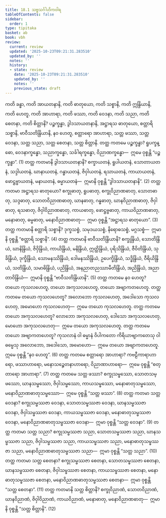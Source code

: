 ```yaml
---
title: 18.1 သဗ္ဗသင်္ဂါဟိကဝါရ
tableOfContents: false
sidebar:
  order: 1
type: tipitaka
basket: ab
book: vbh
review:
  current: review
  updated: '2025-10-23T09:21:31.283510'
  updated_by: ''
  notes: ''
  history:
  - state: review
    date: '2025-10-23T09:21:31.283510'
    updated_by: ''
    notes: ''
    previous_state: draft
---
```



<ReviewStatus review={frontmatter.review} showDetails={true} />

<HypothesisAnnotation frontmatter={frontmatter} />

<DynamicBreadcrumb />

<Division number="978" book="vbh" e="ch" v="30" p="415">

<Paragraph number="2973" book="vbh">
ကတိ ခန္ဓာ, ကတိ အာယတနာနိ, ကတိ ဓာတုယော, ကတိ သစ္စာနိ, ကတိ ဣန္ဒြိယာနိ, ကတိ ဟေတူ, ကတိ အာဟာရာ, ကတိ ဖဿာ, ကတိ ဝေဒနာ, ကတိ သညာ, ကတိ စေတနာ, ကတိ စိတ္တာနိ?
</Paragraph>

<Paragraph number="2974" book="vbh">
ပဉ္စက္ခန္ဓာ, ဒွါဒသာယတနာနိ, အဋ္ဌာရသ ဓာတုယော, စတ္တာရိ သစ္စာနိ, ဗာဝီသတိန္ဒြိယာနိ, နဝ ဟေတူ, စတ္တာရော အာဟာရာ, သတ္တ ဖဿာ, သတ္တ ဝေဒနာ, သတ္တ သညာ, သတ္တ စေတနာ, သတ္တ စိတ္တာနိ.
</Paragraph>

</Division>
<Division number="979" book="vbh" e="ch" v="30" p="415">

<Paragraph number="2975" book="vbh">
တတ္ထ ကတမေ ပဉ္စက္ခန္ဓာ? ရူပက္ခန္ဓော, ဝေဒနာက္ခန္ဓော, သညာက္ခန္ဓော, သင်္ခါရက္ခန္ဓော, ဝိညာဏက္ခန္ဓော—  ဣမေ ဝုစ္စန္တိ “ပဉ္စက္ခန္ဓာ”. (1)
</Paragraph>

</Division>
<Division number="980" book="vbh" e="ch" v="30" p="415">

<Paragraph number="2976" book="vbh">
တတ္ထ ကတမာနိ ဒွါဒသာယတနာနိ? စက္ခာယတနံ, ရူပါယတနံ, သောတာယတနံ, သဒ္ဒါယတနံ, ဃာနာယတနံ, ဂန္ဓာယတနံ, ဇိဝှါယတနံ, ရသာယတနံ, ကာယာယတနံ, ဖောဋ္ဌဗ္ဗာယတနံ, မနာယတနံ, ဓမ္မာယတနံ—  ဣမာနိ ဝုစ္စန္တိ “ဒွါဒသာယတနာနိ”. (2)
</Paragraph>

</Division>
<Division number="981" book="vbh" e="ch" v="30" p="415">

<Paragraph number="2977" book="vbh">
တတ္ထ ကတမာ အဋ္ဌာရသ ဓာတုယော? စက္ခုဓာတု, ရူပဓာတု, စက္ခုဝိညာဏဓာတု, သောတဓာတု, သဒ္ဒဓာတု, သောတဝိညာဏဓာတု, ဃာနဓာတု, ဂန္ဓဓာတု, ဃာနဝိညာဏဓာတု, ဇိဝှါဓာတု, ရသဓာတု, ဇိဝှါဝိညာဏဓာတု, ကာယဓာတု, ဖောဋ္ဌဗ္ဗဓာတု, ကာယဝိညာဏဓာတု, မနောဓာတု, ဓမ္မဓာတု, မနောဝိညာဏဓာတု—  ဣမာ ဝုစ္စန္တိ “အဋ္ဌာရသ ဓာတုယော”. (3)
</Paragraph>

</Division>
<Division number="982" book="vbh" e="ch" v="30" p="415">

<Paragraph number="2978" book="vbh">
တတ္ထ ကတမာနိ စတ္တာရိ သစ္စာနိ? ဒုက္ခသစ္စံ, သမုဒယသစ္စံ, နိရောဓသစ္စံ, မဂ္ဂသစ္စံ—  ဣမာနိ ဝုစ္စန္တိ “စတ္တာရိ သစ္စာနိ”. (4)
</Paragraph>

</Division>
<Division number="983" book="vbh" e="ch" v="30" p="415">

<Paragraph number="2979" book="vbh">
တတ္ထ ကတမာနိ ဗာဝီသတိန္ဒြိယာနိ? စက္ခုန္ဒြိယံ, သောတိန္ဒြိယံ, ဃာနိန္ဒြိယံ, ဇိဝှိန္ဒြိယံ, ကာယိန္ဒြိယံ, မနိန္ဒြိယံ, ဣတ္ထိန္ဒြိယံ, ပုရိသိန္ဒြိယံ, ဇီဝိတိန္ဒြိယံ, သုခိန္ဒြိယံ, ဒုက္ခိန္ဒြိယံ, သောမနဿိန္ဒြိယံ, ဒေါမနဿိန္ဒြိယံ, ဥပေက္ခိန္ဒြိယံ, သဒ္ဓိန္ဒြိယံ, ဝီရိယိန္ဒြိယံ, သတိန္ဒြိယံ, သမာဓိန္ဒြိယံ, ပညိန္ဒြိယံ, အနညာတညဿာမီတိန္ဒြိယံ, အညိန္ဒြိယံ, အညာတာဝိန္ဒြိယံ—  ဣမာနိ ဝုစ္စန္တိ “ဗာဝီသတိန္ဒြိယာနိ”. (5)
</Paragraph>

</Division>
<Division number="984" book="vbh" e="ch" v="30" p="416">

<Paragraph number="2980" book="vbh">
တတ္ထ ကတမေ နဝ ဟေတူ? တယော ကုသလဟေတူ, တယော အကုသလဟေတူ, တယော အဗျာကတဟေတူ.
</Paragraph>

<Paragraph number="2981" book="vbh">
တတ္ထ ကတမေ တယော ကုသလဟေတူ? အလောဘော ကုသလဟေတု, အဒေါသော ကုသလဟေတု, အမောဟော ကုသလဟေတု—  ဣမေ တယော ကုသလဟေတူ.
</Paragraph>

<Paragraph number="2982" book="vbh">
တတ္ထ ကတမေ တယော အကုသလဟေတူ? လောဘော အကုသလဟေတု, ဒေါသော အကုသလဟေတု, မောဟော အကုသလဟေတု—  ဣမေ တယော အကုသလဟေတူ.
</Paragraph>

<Paragraph number="2983" book="vbh">
တတ္ထ ကတမေ တယော အဗျာကတဟေတူ? ကုသလာနံ ဝါ ဓမ္မာနံ ဝိပါကတော ကိရိယာဗျာကတေသု ဝါ ဓမ္မေသု အလောဘော, အဒေါသော, အမောဟော—  ဣမေ တယော အဗျာကတဟေတူ. ဣမေ ဝုစ္စန္တိ “နဝ ဟေတူ”. (6)
</Paragraph>

</Division>
<Division number="985" book="vbh" e="ch" v="30" p="416">

<Paragraph number="2984" book="vbh">
တတ္ထ ကတမေ စတ္တာရော အာဟာရာ? ကဗဠီကာရာဟာရော, ဖဿာဟာရော, မနောသဉ္စေတနာဟာရော, ဝိညာဏာဟာရော—  ဣမေ ဝုစ္စန္တိ “စတ္တာရော အာဟာရာ”. (7)
</Paragraph>

</Division>
<Division number="986" book="vbh" e="ch" v="30" p="416">

<Paragraph number="2985" book="vbh">
တတ္ထ ကတမေ သတ္တ ဖဿာ? စက္ခုသမ္ဖဿော, သောတသမ္ဖဿော, ဃာနသမ္ဖဿော, ဇိဝှါသမ္ဖဿော, ကာယသမ္ဖဿော, မနောဓာတုသမ္ဖဿော, မနောဝိညာဏဓာတုသမ္ဖဿော—  ဣမေ ဝုစ္စန္တိ “သတ္တ ဖဿာ”. (8)
</Paragraph>

</Division>
<Division number="987" book="vbh" e="ch" v="30" p="416">

<Paragraph number="2986" book="vbh">
တတ္ထ ကတမာ သတ္တ ဝေဒနာ? စက္ခုသမ္ဖဿဇာ ဝေဒနာ, သောတသမ္ဖဿဇာ ဝေဒနာ, ဃာနသမ္ဖဿဇာ ဝေဒနာ, ဇိဝှါသမ္ဖဿဇာ ဝေဒနာ, ကာယသမ္ဖဿဇာ ဝေဒနာ, မနောဓာတုသမ္ဖဿဇာ ဝေဒနာ, မနောဝိညာဏဓာတုသမ္ဖဿဇာ ဝေဒနာ—  ဣမာ ဝုစ္စန္တိ “သတ္တ ဝေဒနာ”. (9)
</Paragraph>

</Division>
<Division number="988" book="vbh" e="ch" v="30" p="416">

<Paragraph number="2987" book="vbh">
တတ္ထ ကတမာ သတ္တ သညာ? စက္ခုသမ္ဖဿဇာ သညာ, သောတသမ္ဖဿဇာ သညာ, ဃာနသမ္ဖဿဇာ သညာ, ဇိဝှါသမ္ဖဿဇာ သညာ, ကာယသမ္ဖဿဇာ သညာ, မနောဓာတုသမ္ဖဿဇာ သညာ, မနောဝိညာဏဓာတုသမ္ဖဿဇာ သညာ—  ဣမာ ဝုစ္စန္တိ “သတ္တ သညာ”. (10)
</Paragraph>

</Division>
<Division number="989" book="vbh" e="ch" v="30" p="417">

<Paragraph number="2988" book="vbh">
တတ္ထ ကတမာ သတ္တ စေတနာ? စက္ခုသမ္ဖဿဇာ စေတနာ, သောတသမ္ဖဿဇာ စေတနာ, ဃာနသမ္ဖဿဇာ စေတနာ, ဇိဝှါသမ္ဖဿဇာ စေတနာ, ကာယသမ္ဖဿဇာ စေတနာ, မနောဓာတုသမ္ဖဿဇာ စေတနာ, မနောဝိညာဏဓာတုသမ္ဖဿဇာ စေတနာ—  ဣမာ ဝုစ္စန္တိ “သတ္တ စေတနာ”. (11)
</Paragraph>

</Division>
<Division number="990" book="vbh" e="ch" v="30" p="417">

<Paragraph number="2989" book="vbh">
တတ္ထ ကတမာနိ သတ္တ စိတ္တာနိ? စက္ခုဝိညာဏံ, သောတဝိညာဏံ, ဃာနဝိညာဏံ, ဇိဝှါဝိညာဏံ, ကာယဝိညာဏံ, မနောဓာတု, မနောဝိညာဏဓာတု—  ဣမာနိ ဝုစ္စန္တိ “သတ္တ စိတ္တာနိ”. (12)
</Paragraph>
</Division>